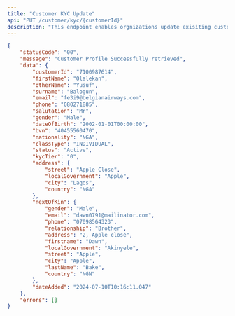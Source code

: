 ```yaml
---
title: "Customer KYC Update"
api: "PUT /customer/kyc/{customerId}"
description: "This endpoint enables orgnizations update exisiting customers' details"
---
```


<ParamField header="requestId" type="string" required />
<ParamField path="customerId" type="string" required />

<ResponseExample>

```json
{
	"statusCode": "00",
	"message": "Customer Profile Successfully retrieved",
	"data": {
		"customerId": "7100987614",
		"firstName": "Olalekan",
		"otherName": "Yusuf",
		"surname": "Balogun",
		"email": "fe3i9@belgianairways.com",
		"phone": "080271885",
		"salutation": "Mr",
		"gender": "Male",
		"dateOfBirth": "2002-01-01T00:00:00",
		"bvn": "40455560470",
		"nationality": "NGA",
		"classType": "INDIVIDUAL",
		"status": "Active",
		"kycTier": "0",
		"address": {
			"street": "Apple Close",
			"localGovernment": "Apple",
			"city": "Lagos",
			"country": "NGA"
		},
		"nextOfKin": {
			"gender": "Male",
			"email": "dawn0791@mailinator.com",
			"phone": "07098564323",
			"relationship": "Brother",
			"address": "2, Apple close",
			"firstname": "Dawn",
			"localGovernment": "Akinyele",
			"street": "Apple",
			"city": "Apple",
			"lastName": "Bake",
			"country": "NGN"
		},
		"dateAdded": "2024-07-10T10:16:11.047"
	},
	"errors": []
}
```

</ResponseExample>
